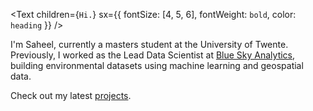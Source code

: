 <Text children={`Hi.`} sx={{ fontSize: [4, 5, 6], fontWeight: `bold`, color: `heading` }} />

I'm Saheel, currently a masters student at the University of Twente. Previously, I worked as the Lead Data Scientist at [Blue Sky Analytics](https://blueskyhq.io/), building environmental datasets using machine learning and geospatial data.

Check out my latest [projects](https://saheeBreezo.github.io/projects).
